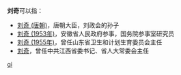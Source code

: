 '''刘奇'''可以指：
* [[刘奇_(唐朝)|刘奇 (唐朝)]]，唐朝大臣，刘政会的孙子
* [[刘奇_(1953年)|刘奇 (1953年)]]，安徽省人民政府参事，国务院参事室研究员
* [[刘奇_(1955年)|刘奇 (1955年)]]，曾任山东省卫生和计划生育委员会主任
* [[刘奇|刘奇]]，曾任中共江西省委书记、省人大常委会主任

{{disambig}}

[[Category:二字刘姓人名消歧义|qi]]